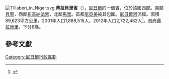 [[File:Tillaberi_in_Niger.svg|thumb]]
'''蒂拉貝里省'''（{{lang-fr|Région de Tillabéri}}），[[尼日爾|尼日爾]]的一個省，位於該國西部。南鄰[[貝寧|貝寧]]，西鄰[[布基納法索|布基納法索]]，北鄰[[馬里|馬里]]。首都[[尼亞美|尼亞美]]被其包圍。[[尼日爾河|尼日爾河]]流經。面積89,623平方公里，2001年人口1,889,515人，2012年人口2,722,482人<ref>{{cite web |url=http://www.stat-niger.org/statistique/file/Annuaires_Statistiques/Annuaire_ins_2011/population.pdf |title=Annuaire statistique du Niger}}</ref>。首府[[蒂拉貝里|蒂拉貝里]]。下分6縣。

==參考文獻==
{{reflist}}

{{niger-geo-stub}}
{{commonscat}}
{{coord|display=title}}
{{normdaten}}
{{DEFAULTSORT:Tillabéri}}
[[Category:尼日爾行政區劃|Category:尼日爾行政區劃]]
